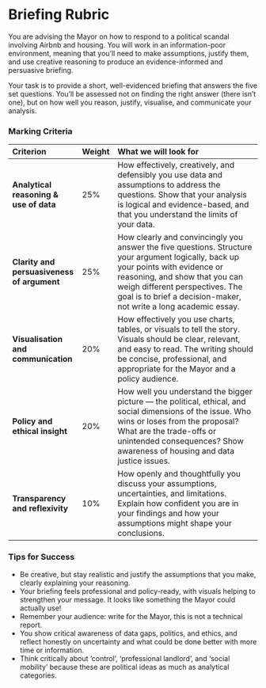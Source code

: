 # Briefing Rubric

You are advising the Mayor on how to respond to a political scandal involving Airbnb and housing. You will work in an information-poor environment, meaning that you'll need to make assumptions, justify them, and use creative reasoning to produce an evidence-informed and persuasive briefing.

Your task is to provide a short, well-evidenced briefing that answers the five set questions. You’ll be assessed not on finding the right answer (there isn’t one), but on how well you reason, justify, visualise, and communicate your analysis.

### Marking Criteria

| Criterion | Weight | What we will look for |
| :----------- | :---- | :------------------------ | 
| **Analytical reasoning & use of data** | 25% | How effectively, creatively, and defensibly you use data and assumptions to address the questions. Show that your analysis is logical and evidence-based, and that you understand the limits of your data. |
| **Clarity and persuasiveness of argument** | 25% | How clearly and convincingly you answer the five questions. Structure your argument logically, back up your points with evidence or reasoning, and show that you can weigh different perspectives. The goal is to brief a decision-maker, not write a long academic essay. |
| **Visualisation and communication** |	20% |	How effectively you use charts, tables, or visuals to tell the story. Visuals should be clear, relevant, and easy to read. The writing should be concise, professional, and appropriate for the Mayor and a policy audience. |
| **Policy and ethical insight** | 20% | How well you understand the bigger picture — the political, ethical, and social dimensions of the issue. Who wins or loses from the proposal? What are the trade-offs or unintended consequences? Show awareness of housing and data justice issues. |
| **Transparency and reflexivity** | 10% | How openly and thoughtfully you discuss your assumptions, uncertainties, and limitations. Explain how confident you are in your findings and how your assumptions might shape your conclusions. |

### Tips for Success

- Be creative, but stay realistic and justify the assumptions that you make, clearly explaining your reasoning.
- Your briefing feels professional and policy-ready, with visuals helping to strengthen your message. It looks like something the Mayor could actually use!
- Remember your audience: write for the Mayor, this is not a technical report.
- You show critical awareness of data gaps, politics, and ethics, and reflect honestly on uncertainty and what could be done better with more time or information.
- Think critically about 'control', 'professional landlord', and 'social mobility' because these are political ideas as much as analytical categories.
